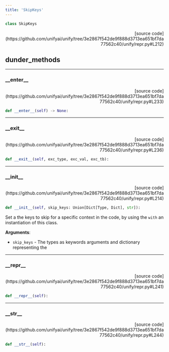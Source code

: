 ```yaml
---
title: 'SkipKeys'
---
```


```python
class SkipKeys
```

<p align="right">[source code](https://github.com/unifyai/unify/tree/3e2867f542de9f888d3713ea651bf7da77562c40/unify/repr.py#L212)</p>



## dunder_methods

---

### \_\_enter\_\_

<p align="right">[source code](https://github.com/unifyai/unify/tree/3e2867f542de9f888d3713ea651bf7da77562c40/unify/repr.py#L233)</p>

```python
def __enter__(self) -> None:
```



---

### \_\_exit\_\_

<p align="right">[source code](https://github.com/unifyai/unify/tree/3e2867f542de9f888d3713ea651bf7da77562c40/unify/repr.py#L236)</p>

```python
def __exit__(self, exc_type, exc_val, exc_tb):
```



---

### \_\_init\_\_

<p align="right">[source code](https://github.com/unifyai/unify/tree/3e2867f542de9f888d3713ea651bf7da77562c40/unify/repr.py#L214)</p>

```python
def __init__(self, skip_keys: Union[Dict[Type, Dict], str]):
```

Set a the keys to skip for a specific context in the code, by using the
`with` an instantiation of this class.

**Arguments**:

- `skip_keys` - The types as keywords arguments and dictionary representing the

---

### \_\_repr\_\_

<p align="right">[source code](https://github.com/unifyai/unify/tree/3e2867f542de9f888d3713ea651bf7da77562c40/unify/repr.py#L241)</p>

```python
def __repr__(self):
```



---

### \_\_str\_\_

<p align="right">[source code](https://github.com/unifyai/unify/tree/3e2867f542de9f888d3713ea651bf7da77562c40/unify/repr.py#L244)</p>

```python
def __str__(self):
```

